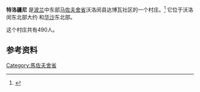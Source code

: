 
{{Infobox settlement
| name = 特洛疆尼
| settlement_type = 村
| total_type =  
| image_skyline =
| image_caption =
| image_flag =
| image_shield =
| image_map =
| coordinates_region = PL
| subdivision_type = [[世界各国|国家]]
| subdivision_name = {{flag icon|Poland}} [[波兰|波兰]]
| subdivision_type1 = [[波兰省份|省]]
| subdivision_name1 = [[马佐夫舍省|马佐夫舍]]
| subdivision_type2 = [[波兰县|县]]
| subdivision_name2 = [[沃洛闵县|沃洛闵]]
| subdivision_type3 = [[社区|社区]]
| subdivision_name3 = [[达博瓦社区|达博瓦]]
| latd = 52
| latm = 28
| lats =
| latNS = N
| longd = 21
| longm = 20
| longs =
| longEW = E
| pushpin_map = Poland
| pushpin_label_position = bottom
| elevation_m =
| population_total = 490人
| website = }}
'''特洛疆尼''' {{IPAc-pl|t|r|o|'|j|a|n|y}} 是[[波兰|波兰]]中东部[[马佐夫舍省|马佐夫舍省]]沃洛闵县达博瓦社区的一个村庄。<ref name="TERYT">{{cite web |url=http://www.stat.gov.pl/broker/access/prefile/listPreFiles.jspa |title=Central Statistical Office (GUS) – TERYT (National Register of Territorial Land Apportionment Journal) |date=2008-06-01 |language=pl |accessdate=2014-08-31 |archive-date=2012-03-01 |archive-url=https://www.webcitation.org/65pMO0lEg?url=http://www.stat.gov.pl/broker/access/prefile/listPreFiles.jspa |dead-url=no }}</ref> 它位于沃洛闵东北部大约 {{convert|15|km|mi|0|abbr=on}}和[[华沙|华沙]]东北部{{convert|36|km|mi|0|abbr=on}}。

这个村庄共有490人。

==参考资料==
{{reflist}}

{{coord|52|28|N|21|20|E|region:PL_type:city|display=title}}

[[Category:馬佐夫舍省|Category:馬佐夫舍省]]